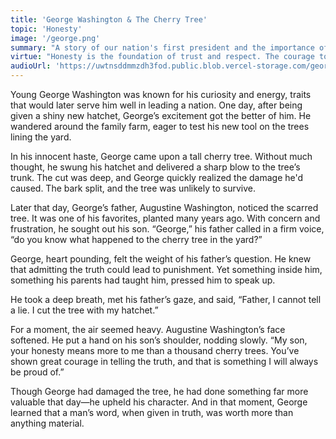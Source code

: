 ```yaml
---
title: 'George Washington & The Cherry Tree'
topic: 'Honesty'
image: '/george.png'
summary: "A story of our nation's first president and the importance of honesty."
virtue: "Honesty is the foundation of trust and respect. The courage to tell the truth, even when it is difficult, is a virtue that defines one’s character."
audioUrl: 'https://uwtnsddmmzdh3fod.public.blob.vercel-storage.com/george-washington-and-the-cherry-tree-gZZYCC3xfRxkiILnX3rJEjTKXEsID4.mp3'
---
```

Young George Washington was known for his curiosity and energy, traits that would later serve him well in leading a nation. One day, after being given a shiny new hatchet, George’s excitement got the better of him. He wandered around the family farm, eager to test his new tool on the trees lining the yard.

In his innocent haste, George came upon a tall cherry tree. Without much thought, he swung his hatchet and delivered a sharp blow to the tree’s trunk. The cut was deep, and George quickly realized the damage he'd caused. The bark split, and the tree was unlikely to survive.

Later that day, George’s father, Augustine Washington, noticed the scarred tree. It was one of his favorites, planted many years ago. With concern and frustration, he sought out his son. “George,” his father called in a firm voice, “do you know what happened to the cherry tree in the yard?”

George, heart pounding, felt the weight of his father’s question. He knew that admitting the truth could lead to punishment. Yet something inside him, something his parents had taught him, pressed him to speak up.

He took a deep breath, met his father’s gaze, and said, “Father, I cannot tell a lie. I cut the tree with my hatchet.”

For a moment, the air seemed heavy. Augustine Washington’s face softened. He put a hand on his son’s shoulder, nodding slowly. “My son, your honesty means more to me than a thousand cherry trees. You’ve shown great courage in telling the truth, and that is something I will always be proud of.”

Though George had damaged the tree, he had done something far more valuable that day—he upheld his character. And in that moment, George learned that a man’s word, when given in truth, was worth more than anything material.



